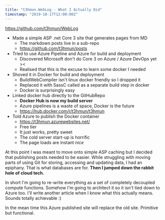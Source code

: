 ```yaml
---
title: "t3hmun.WebLog - What I Actually Did"
timestamp: "2019-10-17T12:00:00Z"
---
```


https://github.com/t3hmun/WebLog

-   Made a simple ASP .net Core 3 site that generates pages from MD
    -   The markdown posts live in a sub-repo
    -   https://github.com/t3hmun/posts
-   Tried to use Azure Pipeline and Azure for build and deployment
    -   Discovered Microsoft don't do Core 3 on Azure / Azure DevOps yet ><
    -   Realised that this is the excuse to learn some docker I needed
-   Shoved it in Docker for build and deployment
    -   BuildWebCompiler isn't linux docker friendly so I dropped it
    -   Replaced it with SassC called as a separate build step in docker
    -   Docker is surprisingly easy
-   Linked docker hub directly to the GitHubRepo
    -   **Docker Hub is now my build server**
    -   Azure pipelines is a waste of space, Docker is the future
    -   https://hub.docker.com/r/t3hmun/t3hmun
-   Told Azure to publish the Docker container
    -   https://t3hmun.azurewebsites.net/
    -   Free tier
    -   It just works, pretty sweet
    -   The cold server start-up is horrific
    -   The page loads are instant _nice_

At this point I was meant to move onto simple ASP caching but I decided that publishing posts needed to be easier.
While struggling with moving parts of using Git for storing, accessing and updating data, I had an epiphany.
That is what databases are for.
**Then I jumped down the rabbit hole of cloud tech.**

In short I'm going to re-write everything as a set of completely decoupled compute functions.
Somehow I'm going to architect it so it isn't tied down to Azure too.
I'll write another article when I know what this actually means.
Sounds totally achievable :)

In the mean time this Azure published site will replace the old site. Primitive but functional.

